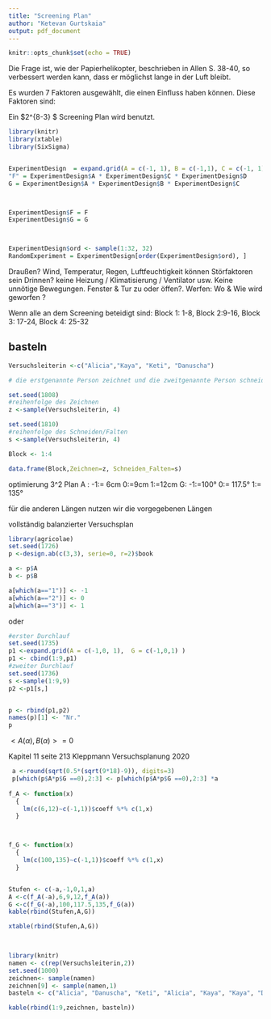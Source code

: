 ```yaml
---
title: "Screening Plan"
author: "Ketevan Gurtskaia"
output: pdf_document
---
```


```r
knitr::opts_chunk$set(echo = TRUE)
```

\begin{center}
	
\textbf{\Large{Das Helikopterexperiment}} \\

Kaya Maria Bayer, Ketevan Gurtskaia, Alicia Hemmersbach, Danuscha Große-Hering

\end{center}
 
Die Frage ist, wie der Papierhelikopter, beschrieben in Allen S. 38-40, so verbessert werden kann,
dass er möglichst lange in der Luft bleibt.

Es wurden 7 Faktoren ausgewählt, die einen Einfluss haben können. Diese Faktoren sind:
\begin{table}[h]
	\begin{tabular}{l}
		
		Faktor \\
		\hline
		 A = Länge der Flügel \\
		 B = Breite der Flügel \\
     C = Körperlänge \\		 
		 D = Beinlänge \\
		 E = Fußlänge \\
		 F = Breite des Folds \\
		 G = Winkel des Folds  \\
\end{tabular}
\end{table}		 
		 
\begin{table}[h]
	\begin{tabular}{l}
		
		Confounding \\
		\hline
		
		 F = ACD \\
		 G = ABC  \\
		  
\end{tabular}
\end{table}		 
		 		 
 
 Ein $2^{8-3} $ Screening Plan wird benutzt. \newline
```r
library(knitr)
library(xtable)
library(SixSigma)


ExperimentDesign  = expand.grid(A = c(-1, 1), B = c(-1,1), C = c(-1, 1), D = c(-1,1), E = c(-1,1) )
"F" = ExperimentDesign$A * ExperimentDesign$C * ExperimentDesign$D
G = ExperimentDesign$A * ExperimentDesign$B * ExperimentDesign$C



ExperimentDesign$F = F
ExperimentDesign$G = G



ExperimentDesign$ord <- sample(1:32, 32)
RandomExperiment = ExperimentDesign[order(ExperimentDesign$ord), ]
```
 

\begin{table}[h]
\begin{tabular}{|l|lllllll|}
  \hline
 & A & B & C & D & E & F & G  \\ 
  \hline
  1 & -1 & -1 & -1 & -1 & -1 & -1 & -1  \\ 
  2 & 1 & -1 & -1 & -1 & -1 & 1 & 1 \\ 
  3 & -1 & 1 & -1 & -1 & -1 & -1 & 1  \\ 
  4 & 1 & 1 & -1 & -1 & -1 & 1 & -1  \\ 
  5 & -1 & -1 & 1 & -1 & -1 & 1 & 1  \\ 
  6 & 1 & -1 & 1 & -1 & -1 & -1& -1  \\ 
  7 & -1 & 1 & 1 & -1 & -1 & 1 & -1  \\ 
  8 & 1 & 1 & 1 & -1 & -1 & -1 & 1  \\ 
  9 & -1 & -1 & -1 & 1 & -1 & 1 & -1  \\ 
  10 & 1 & -1 & -1 & 1 & -1 & -1 & 1  \\ 
  11 & -1 & 1 & -1 & 1 & -1 & 1 & 1  \\ 
  12 & 1 & 1 & -1 & 1 & -1 & -1 & -1  \\ 
  13 & -1 & -1 & 1 & 1 & -1 & -1 & 1  \\ 
  14 & 1 & -1 & 1 & 1 & -1 & 1 & -1  \\ 
  15 & -1 & 1 & 1 & 1 & -1 & -1 & -1  \\ 
  16 & 1 & 1 & 1 & 1 & -1 & 1 & 1  \\ 
  17 & -1 & -1 & -1 & -1 & 1 & -1 & -1  \\ 
  18 & 1 & -1 & -1 & -1 & 1 & 1 & 1  \\ 
  19 & -1 & 1 & -1 & -1 & 1 & -1 & 1  \\ 
  20 & 1 & 1 & -1 & -1 & 1 & 1 & -1  \\ 
  21 & -1 & -1 & 1 & -1 & 1 & 1 & 1 \\ 
  22 & 1 & -1 & 1 & -1 & 1 & -1 & -1  \\ 
  23 & -1 & 1 & 1 & -1 & 1 & 1 & -1  \\ 
  24 & 1 & 1 & 1 & -1 & 1 & -1 & 1  \\ 
  25 & -1 & -1 & -1 & 1 & 1 & 1 & -1  \\ 
  26 & 1 & -1 & -1 & 1 & 1 & -1 & 1  \\ 
  27 & -1 & 1 & -1 & 1 & 1 & 1 & 1 \\ 
  28 & 1 & 1 & -1 & 1 & 1 & -1 & -1  \\ 
  29 & -1 & -1 & 1 & 1 & 1 & -1 & 1  \\ 
  30 & 1 & -1 & 1 & 1 & 1 & 1 & -1  \\ 
  31 & -1 & 1 & 1 & 1 & 1 & -1 & -1  \\ 
  32 & 1 & 1 & 1 & 1 & 1 & 1 & 1 \\ 
   \hline
\end{tabular}
\end{table} 
 


\centering
\begin{tabular}{|r|rr|}
  \hline
  Faktor & \multicolumn{2}{c} {Kodierung} \vline \\
  \hline
   & -1 & 1 \\ 
  \hline
 A & 6cm & 12cm \\ 
  B & 5cm & 3.5cm \\ 
 C & 5cm & 2cm \\ 
  D & 9cm & 4.5cm \\ 
  E & 3cm & 0cm \\ 
 F & 3cm & 1cm \\ 
 G & $100^o$ & $135^o$ \\ 
   \hline
   
\end{tabular}

	

Draußen? Wind, Temperatur, Regen, Luftfeuchtigkeit können Störfaktoren sein \newline
Drinnen? keine Heizung / Klimatisierung / Ventilator usw. Keine unnötige Bewegungen. Fenster & Tur zu oder öffen?. \newline
Werfen: Wo & Wie wird geworfen ?
	
Wenn alle an dem Screening beteidigt sind:
Block 1: 1-8, Block 2:9-16, Block 3: 17-24, Block 4: 25-32

## basteln
```r
Versuchsleiterin <-c("Alicia","Kaya", "Keti", "Danuscha")

# die erstgenannte Person zeichnet und die zweitgenannte Person schneidet/faltet

set.seed(1808)
#reihenfolge des Zeichnen
z <-sample(Versuchsleiterin, 4)

set.seed(1810)
#reihenfolge des Schneiden/Falten
s <-sample(Versuchsleiterin, 4)

Block <- 1:4

data.frame(Block,Zeichnen=z, Schneiden_Falten=s)
```




\begin{table}[ht]
\centering
\begin{tabular}{|r|rrrrrrr|r|r|}
  \hline
 & A & B & C & D & E & F & G & ord & Block\\ 
  \hline
25 & -1 & -1 & -1 & 1 & 1 & 1 & -1 &   1  & 1\\ 
  3 & -1 & 1 & -1 & -1 & -1 & -1 & 1 &   2  & 1\\ 
  27 & -1 & 1 & -1 & 1 & 1 & 1 & 1 &   3 &1\\ 
  13 & -1 & -1 & 1 & 1 & -1 & -1 & 1 &   4 &1\\ 
  24 & 1 & 1 & 1 & -1 & 1 & -1 & 1 &   5 &1\\ 
  16 & 1 & 1 & 1 & 1 & -1 & 1 & 1 &   6 &1 \\ 
  30 & 1 & -1 & 1 & 1 & 1 & 1& -1 &   7 &1\\ 
  9 & -1 & -1 & -1 & 1 & -1 & 1 & -1 &   8 &1 \\ 
  15 & -1 & 1 & 1 & 1 & -1 & -1 &  -1 &   9 &2\\ 
  10 & 1 & -1 & -1 & 1 & -1 & -1& 1 &  10 &2 \\ 
  32 & 1 & 1 & 1 & 1 & 1 & 1 & 1 &  11 &2\\ 
  22 & 1 & -1 & 1 & -1 & 1 & -1 & -1 &  12 &2\\ 
  20 & 1 & 1 & -1 & -1 & 1 & 1 & -1 &  13 &2\\ 
  14 & 1 & -1 & 1 & 1 & -1 & 1 & -1 &  14 &2\\ 
  4 & 1 & 1 & -1 & -1 & -1 & 1 & -1 &  15 &2 \\ 
  11 & -1 & 1 & -1 & 1 & -1 & 1 & 1 &  16&2 \\ 
  17 & -1 & -1 & -1 & -1 & 1 & -1 & -1 &  17 &3 \\ 
  26 & 1 & -1 & -1 & 1 & 1 & -1 & 1 &  18 &3\\ 
  8 & 1 & 1 & 1 & -1 & -1 & -1 & 1 &  19 &3\\ 
  23 & -1 & 1 & 1 & -1 & 1 & 1 & -1 &  20 &3\\ 
  1 & -1 & -1 & -1 & -1 & -1 & -1 & -1 &  21 &3\\ 
  29 & -1 & -1 & 1 & 1 & 1 & -1 & 1 &  22&3 \\ 
  2 & 1 & -1 & -1 & -1 & -1 & 1 & 1 &  23&3 \\ 
  7 & -1 & 1 & 1 & -1 & -1 & 1 & -1 &  24 &3 \\ 
  21 & -1 & -1 & 1 & -1 & 1 & 1 & 1 &  25 &4\\ 
  28 & 1 & 1 & -1 & 1 & 1 & -1 & -1 &  26 &4\\ 
  18 & 1 & -1 & -1 & -1 & 1 & 1 & 1 &  27 &4\\ 
  12 & 1 & 1 & -1 & 1 & -1 & -1 & -1 &  28 &4 \\ 
  6 & 1 & -1 & 1 & -1 & -1 & -1 & -1 &  29 &4 \\ 
  19 & -1 & 1 & -1 & -1 & 1 & -1 & 1 &  30 &4\\ 
  5 & -1 & -1 & 1 & -1 & -1 & 1 & 1 &  31 &4\\ 
  31 & -1 & 1 & 1 & 1 & 1 & -1 & -1 &  32 &4\\ 
   \hline
\end{tabular}
\end{table}
		 
	
optimierung 3^2 Plan
A : -1:= 6cm 0:=9cm 1:=12cm
G:  -1:=100°  0:= 117.5° 1:= 135°

für die anderen Längen nutzen wir die vorgegebenen Längen



vollständig balanzierter Versuchsplan

```r
library(agricolae)
set.seed(1726)
p <-design.ab(c(3,3), serie=0, r=2)$book

a <- p$A
b <- p$B

a[which(a=="1")] <- -1
a[which(a=="2")] <- 0
a[which(a=="3")] <- 1

```
oder

```r
#erster Durchlauf
set.seed(1735)
p1 <-expand.grid(A = c(-1,0, 1),  G = c(-1,0,1) )
p1 <- cbind(1:9,p1)
#zweiter Durchlauf
set.seed(1736)
s <-sample(1:9,9)
p2 <-p1[s,]


p <- rbind(p1,p2)
names(p)[1] <- "Nr."
p
```

$<A(\alpha),B(\alpha)>=0$


Kapitel 11 seite 213 Kleppmann Versuchsplanung 2020
```r
 a <-round(sqrt(0.5*(sqrt(9*18)-9)), digits=3)
 p[which(p$A*p$G ==0),2:3] <- p[which(p$A*p$G ==0),2:3] *a
 
f_A <- function(x)
  {
    lm(c(6,12)~c(-1,1))$coeff %*% c(1,x)
  }



f_G <- function(x)
  {
    lm(c(100,135)~c(-1,1))$coeff %*% c(1,x)
  }


Stufen <- c(-a,-1,0,1,a)
A <-c(f_A(-a),6,9,12,f_A(a))
G <-c(f_G(-a),100,117.5,135,f_G(a))
kable(rbind(Stufen,A,G))

xtable(rbind(Stufen,A,G))

  
```
```r
library(knitr)
namen <- c(rep(Versuchsleiterin,2))
set.seed(1000)
zeichnen<- sample(namen)
zeichnen[9] <- sample(namen,1)
basteln <- c("Alicia", "Danuscha", "Keti", "Alicia", "Kaya", "Kaya", "Danuscha", "Keti", "Danuscha")

kable(rbind(1:9,zeichnen, basteln))
```




